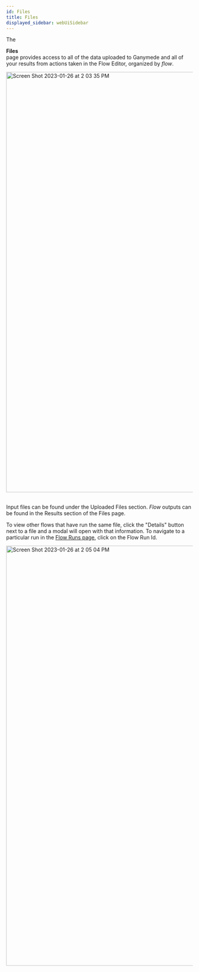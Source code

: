 ```yaml
---
id: Files
title: Files
displayed_sidebar: webUiSidebar
---
```



The <div className="button purple_button"><FolderOutlined /> **Files**</div> page provides access to all of the data uploaded to Ganymede and all of your results from actions taken in the Flow Editor, organized by _flow_.

<img width="1132" alt="Screen Shot 2023-01-26 at 2 03 35 PM" src="https://user-images.githubusercontent.com/46538575/214951819-41af61ec-8860-4f7d-b3a1-6806d034aa55.png" />
&nbsp;

Input files can be found under the Uploaded Files section.   _Flow_ outputs can be found in the Results section of the Files page.

To view other flows that have run the same file, click the "Details" button next to a file and a modal will open with that information. 
To navigate to a particular run in the [Flow Runs page](FlowRuns.mdx), click on the Flow Run Id.

<img width="1131" alt="Screen Shot 2023-01-26 at 2 05 04 PM" src="https://user-images.githubusercontent.com/46538575/214939130-a744752f-c03c-4581-a0b7-001d87b04cd7.png" />
